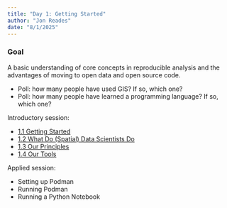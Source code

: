 ```yaml
---
title: "Day 1: Getting Started"
author: "Jon Reades"
date: "8/1/2025"
---
```


::: {.callout-tip} 
### Goal
A basic understanding of core concepts in reproducible analysis and the advantages of moving to open data and open source code.
:::

- Poll: how many people have used GIS? If so, which one?
- Poll: how many people have learned a programming language? If so, which one?

Introductory session:

- [1.1 Getting Started](../lectures/1.1-the_week.qmd)
- [1.2 What Do (Spatial) Data Scientists Do](../lectures/1.2-what-do-we-do.qmd)
- [1.3 Our Principles](../lectures/1.3-principles.qmd)
- [1.4 Our Tools](../lectures/1.4-tools.qmd)
 
Applied session:

- Setting up Podman
- Running Podman
- Running a Python Notebook
 
